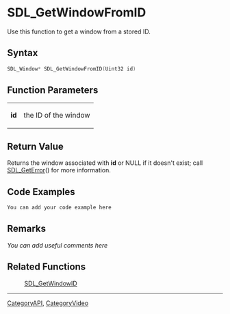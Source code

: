 
= SDL_GetWindowFromID =
Use this function to get a window from a stored ID.


== Syntax ==
<syntaxhighlight lang='c++'>
SDL_Window* SDL_GetWindowFromID(Uint32 id)
</syntaxhighlight>

== Function Parameters ==
{|
|'''id'''
|the ID of the window
|}

== Return Value ==
Returns the window associated with '''id''' or NULL if it doesn't exist; call [[SDL_GetError]]() for more information. 

== Code Examples ==
<syntaxhighlight lang='c++'>
You can add your code example here
</syntaxhighlight>

== Remarks ==
''You can add useful comments here''

== Related Functions ==
:[[SDL_GetWindowID]]

----
[[CategoryAPI]], [[CategoryVideo]]
